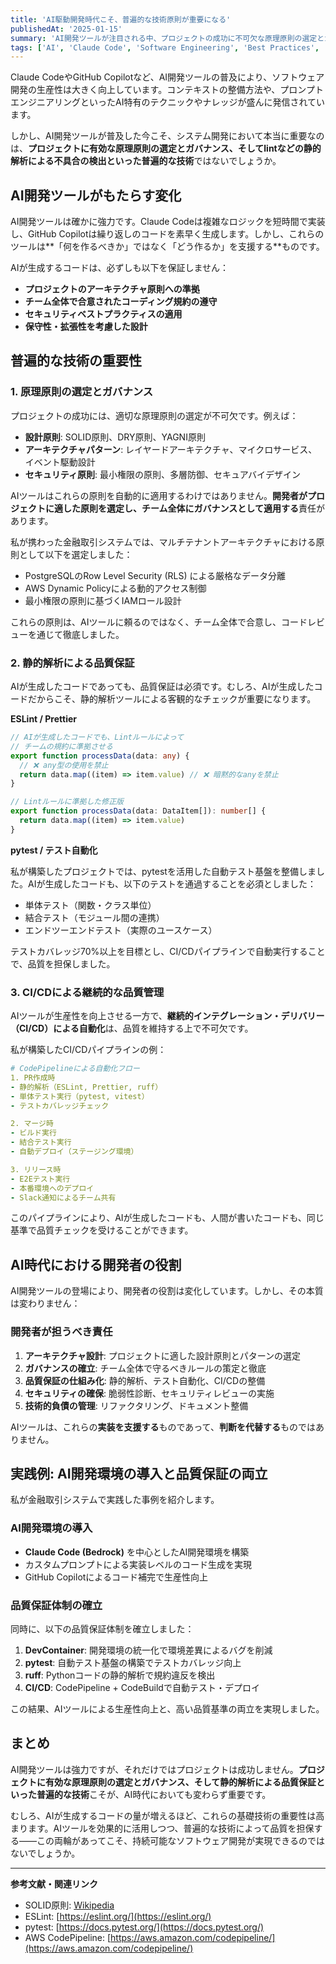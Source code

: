 ```yaml
---
title: 'AI駆動開発時代こそ、普遍的な技術原則が重要になる'
publishedAt: '2025-01-15'
summary: 'AI開発ツールが注目される中、プロジェクトの成功に不可欠な原理原則の選定とガバナンス、静的解析などの基礎技術の重要性が再認識されるべき理由'
tags: ['AI', 'Claude Code', 'Software Engineering', 'Best Practices', 'Quality Assurance']
---
```


Claude CodeやGitHub Copilotなど、AI開発ツールの普及により、ソフトウェア開発の生産性は大きく向上しています。コンテキストの整備方法や、プロンプトエンジニアリングといったAI特有のテクニックやナレッジが盛んに発信されています。

しかし、AI開発ツールが普及した今こそ、システム開発において本当に重要なのは、**プロジェクトに有効な原理原則の選定とガバナンス、そしてlintなどの静的解析による不具合の検出といった普遍的な技術**ではないでしょうか。

## AI開発ツールがもたらす変化

AI開発ツールは確かに強力です。Claude Codeは複雑なロジックを短時間で実装し、GitHub Copilotは繰り返しのコードを素早く生成します。しかし、これらのツールは**「何を作るべきか」ではなく「どう作るか」を支援する**ものです。

AIが生成するコードは、必ずしも以下を保証しません：

- **プロジェクトのアーキテクチャ原則への準拠**
- **チーム全体で合意されたコーディング規約の遵守**
- **セキュリティベストプラクティスの適用**
- **保守性・拡張性を考慮した設計**

## 普遍的な技術の重要性

### 1. 原理原則の選定とガバナンス

プロジェクトの成功には、適切な原理原則の選定が不可欠です。例えば：

- **設計原則**: SOLID原則、DRY原則、YAGNI原則
- **アーキテクチャパターン**: レイヤードアーキテクチャ、マイクロサービス、イベント駆動設計
- **セキュリティ原則**: 最小権限の原則、多層防御、セキュアバイデザイン

AIツールはこれらの原則を自動的に適用するわけではありません。**開発者がプロジェクトに適した原則を選定し、チーム全体にガバナンスとして適用する**責任があります。

私が携わった金融取引システムでは、マルチテナントアーキテクチャにおける原則として以下を選定しました：

- PostgreSQLのRow Level Security (RLS) による厳格なデータ分離
- AWS Dynamic Policyによる動的アクセス制御
- 最小権限の原則に基づくIAMロール設計

これらの原則は、AIツールに頼るのではなく、チーム全体で合意し、コードレビューを通じて徹底しました。

### 2. 静的解析による品質保証

AIが生成したコードであっても、品質保証は必須です。むしろ、AIが生成したコードだからこそ、静的解析ツールによる客観的なチェックが重要になります。

**ESLint / Prettier**

```typescript
// AIが生成したコードでも、Lintルールによって
// チームの規約に準拠させる
export function processData(data: any) {
  // ❌ any型の使用を禁止
  return data.map((item) => item.value) // ❌ 暗黙的なanyを禁止
}

// Lintルールに準拠した修正版
export function processData(data: DataItem[]): number[] {
  return data.map((item) => item.value)
}
```

**pytest / テスト自動化**

私が構築したプロジェクトでは、pytestを活用した自動テスト基盤を整備しました。AIが生成したコードも、以下のテストを通過することを必須としました：

- 単体テスト（関数・クラス単位）
- 結合テスト（モジュール間の連携）
- エンドツーエンドテスト（実際のユースケース）

テストカバレッジ70%以上を目標とし、CI/CDパイプラインで自動実行することで、品質を担保しました。

### 3. CI/CDによる継続的な品質管理

AIツールが生産性を向上させる一方で、**継続的インテグレーション・デリバリー（CI/CD）による自動化**は、品質を維持する上で不可欠です。

私が構築したCI/CDパイプラインの例：

```yaml
# CodePipelineによる自動化フロー
1. PR作成時
- 静的解析（ESLint, Prettier, ruff）
- 単体テスト実行（pytest, vitest）
- テストカバレッジチェック

2. マージ時
- ビルド実行
- 結合テスト実行
- 自動デプロイ（ステージング環境）

3. リリース時
- E2Eテスト実行
- 本番環境へのデプロイ
- Slack通知によるチーム共有
```

このパイプラインにより、AIが生成したコードも、人間が書いたコードも、同じ基準で品質チェックを受けることができます。

## AI時代における開発者の役割

AI開発ツールの登場により、開発者の役割は変化しています。しかし、その本質は変わりません：

### 開発者が担うべき責任

1. **アーキテクチャ設計**: プロジェクトに適した設計原則とパターンの選定
2. **ガバナンスの確立**: チーム全体で守るべきルールの策定と徹底
3. **品質保証の仕組み化**: 静的解析、テスト自動化、CI/CDの整備
4. **セキュリティの確保**: 脆弱性診断、セキュリティレビューの実施
5. **技術的負債の管理**: リファクタリング、ドキュメント整備

AIツールは、これらの**実装を支援する**ものであって、**判断を代替する**ものではありません。

## 実践例: AI開発環境の導入と品質保証の両立

私が金融取引システムで実践した事例を紹介します。

### AI開発環境の導入

- **Claude Code (Bedrock)** を中心としたAI開発環境を構築
- カスタムプロンプトによる実装レベルのコード生成を実現
- GitHub Copilotによるコード補完で生産性向上

### 品質保証体制の確立

同時に、以下の品質保証体制を確立しました：

1. **DevContainer**: 開発環境の統一化で環境差異によるバグを削減
2. **pytest**: 自動テスト基盤の構築でテストカバレッジ向上
3. **ruff**: Pythonコードの静的解析で規約違反を検出
4. **CI/CD**: CodePipeline + CodeBuildで自動テスト・デプロイ

この結果、AIツールによる生産性向上と、高い品質基準の両立を実現しました。

## まとめ

AI開発ツールは強力ですが、それだけではプロジェクトは成功しません。**プロジェクトに有効な原理原則の選定とガバナンス、そして静的解析による品質保証といった普遍的な技術**こそが、AI時代においても変わらず重要です。

むしろ、AIが生成するコードの量が増えるほど、これらの基礎技術の重要性は高まります。AIツールを効果的に活用しつつ、普遍的な技術によって品質を担保する――この両輪があってこそ、持続可能なソフトウェア開発が実現できるのではないでしょうか。

---

**参考文献・関連リンク**

- SOLID原則: [Wikipedia](https://ja.wikipedia.org/wiki/SOLID)
- ESLint: [https://eslint.org/](https://eslint.org/)
- pytest: [https://docs.pytest.org/](https://docs.pytest.org/)
- AWS CodePipeline: [https://aws.amazon.com/codepipeline/](https://aws.amazon.com/codepipeline/)
